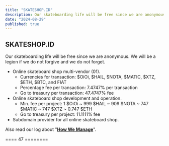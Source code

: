 ```yaml
---
title: "SKATESHOP.ID"
description: Our skateboarding life will be free since we are anonymous. We will be a legion if we do not forgive and we do not forget.
date: "2024-08-29"
published: true
---
```


## SKATESHOP.ID

Our skateboarding life will be free since we are anonymous. We will be a legion if we do not forgive and we do not forget.

- Online skateboard shop multi-vendor (01).
    - Currencies for transaction: $OiOi, $HAIL, $NOTA, $MATIC, $XTZ, $ETH, $BTC, and FIAT
    - Percentage fee per transaction: 7.4747% per transaction
    - Go to treasury per transaction: 47.4747% fee
- Online skateboard shop development and operation.
    - Min. fee per project: 1 $OiOi ~ 999 $HAIL ~ 909 $NOTA ~ 747 $MATIC ~ 747 $XTZ ~ 0.747 $ETH
    - Go to treasury per project: 11.1111% fee
- Subdomain provider for all online skateboard shop.

Also read our log about "**[How We Manage](/logs/20240824)**".

==== 47 ========
